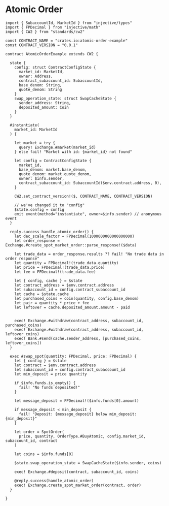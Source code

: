 # Atomic Order

```cwscript showLineNumbers
import { SubaccountId, MarketId } from "injective/types"
import { FPDecimal } from "injective/math"
import { CW2 } from "standards/cw2"

const CONTRACT_NAME = "crates.io:atomic-order-example"
const CONTRACT_VERSION = "0.0.1"

contract AtomicOrderExample extends CW2 {

  state {
    config: struct ContractConfigState {
      market_id: MarketId,
      owner: Address,
      contract_subaccount_id: SubaccountId,
      base_denom: String,
      quote_denom: String
    }
    swap_operation_state: struct SwapCacheState {
      sender_address: String,
      deposited_amount: Coin
    }
  }

  #instantiate(
    market_id: MarketId
  ) {

    let market = try {
      query! Exchange.#market(market_id)
    } else fail! "Market with id: {market_id} not found"

    let config = ContractConfigState {
      market_id,
      base_denom: market.base_denom,
      quote_denom: market.quote_denom,
      owner: $info.sender,
      contract_subaccount_id: SubaccountId($env.contract.address, 0),
    }

    CW2.set_contract_version!($, CONTRACT_NAME, CONTRACT_VERSION)

    // we've changed it to "config"
    $state.config = config
    emit event(method="instantiate", owner=$info.sender) // anonymous event
  }

  reply.success handle_atomic_order() {
    let dec_scale_factor = FPDecimal(1000000000000000000)
    let order_response = Exchange.#create_spot_market_order::parse_response!($data)

    let trade_data = order_response.results ?? fail! "No trade data in order response"
    let quantity = FPDecimal!(trade_data.quantity)
    let price = FPDecimal!(trade_data.price)
    let fee = FPDecimal!(trade_data.fee)

    let { config, cache } = $state
    let contract_address = $env.contract.address
    let subaccount_id = config.contract_subaccount_id
    let cache = $state.cache
    let purchased_coins = coin(quantity, config.base_denom)
    let pair = quantity * price + fee
    let leftover = cache.deposited_amount.amount - paid


    exec! Exchange.#withdraw(contract_address, subaccount_id, purchased_coins)
    exec! Exchange.#withdraw(contract_address, subaccount_id, leftover_coins)
    exec! Bank.#send(cache.sender_address, [purchased_coins, leftover_coins])
  }

  exec #swap_spot(quantity: FPDecimal, price: FPDecimal) {
    let { config } = $state
    let contract = $env.contract.address
    let subaccount_id = config.contract_subaccount_id
    let min_deposit = price quantity

    if $info.funds.is_empty() {
      fail! "No funds deposited!"
    }

    let message_deposit = FPDecimal!($info.funds[0].amount)

    if message_deposit < min_deposit {
      fail! "Deposit: {message_deposit} below min_deposit: {min_deposit}"
    }

    let order = SpotOrder(
      price, quantity, OrderType.#BuyAtomic, config.market_id, subaccount_id, contract
    )

    let coins = $info.funds[0]

    $state.swap_operation_state = SwapCacheState($info.sender, coins)

    exec! Exchange.#deposit(contract, subaccount_id, coins)

    @reply.success(handle_atomic_order)
    exec! Exchange.create_spot_market_order(contract, order)
  }

}
```
